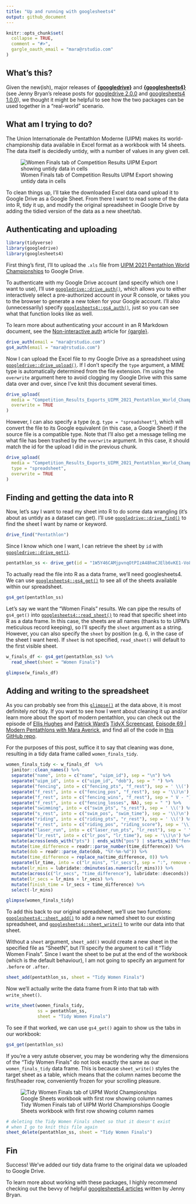```yaml
---
title: "Up and running with googlesheets4"
output: github_document
---
```


```r
knitr::opts_chunk$set(
  collapse = TRUE,
  comment = "#>",
  gargle_oauth_email = "mara@rstudio.com"
)
```

## What's this?

Given the new(ish), major releases of [**{googledrive}**](https://googledrive.tidyverse.org/) and [**{googlesheets4}**](https://googlesheets4.tidyverse.org/) (see Jenny Bryan's release posts for [googledrive 2.0.0](https://www.tidyverse.org/blog/2021/07/googledrive-2-0-0/) and [googlesheets4 1.0.0](https://www.tidyverse.org/blog/2021/07/googlesheets4-1-0-0/)), we thought it might be helpful to see how the two packages can be used together in a "real-world" scenario.

## What am I trying to do?

The Union Internationale de Pentathlon Moderne (UIPM) makes its world-championship data available in Excel format as a workbook with 14 sheets. The data itself is decidedly untidy, with a number of values in any given cell.

![Women Finals tab of Competition Results UIPM Export showing untidy data in cells](https://i.imgur.com/4ciN2ma.png)

To clean things up, I'll take the downloaded Excel data oand upload it to Google Drive as a Google Sheet. From there I want to read some of the data into R, tidy it up, and modify the original spreadsheet in Google Drive by adding the tidied version of the data as a new sheet/tab.

## Authenticating and uploading

```r
library(tidyverse)
library(googledrive)
library(googlesheets4)
```

First thing's first, I'll to upload the `.xls` file from  [UIPM 2021 Pentathlon World Championships](https://www.uipmworld.org/event/uipm-2021-pentathlon-world-championships) to Google Drive.

To authenticate with my Google Drive account (and specify which one I want to use), I'll use [`googledrive::drive_auth()`](https://googledrive.tidyverse.org/reference/drive_auth.html), which allows you to either interactively select a pre-authorized account in your R console, or takes you to the browser to generate a new token for your Google account. I'll also (unnecessarily) specify [`googlesheets4::gs4_auth()`](https://googlesheets4.tidyverse.org/reference/gs4_auth.html), just so you can see what that function looks like as well. 

To learn more about authenticating your account in an R Markdown document, see the [Non-interactive auth](https://gargle.r-lib.org/articles/non-interactive-auth.html#sidebar-2-i-just-want-my-rmd-to-render) article for [{gargle}](https://gargle.r-lib.org/).

```r
drive_auth(email = "mara@rstudio.com")
gs4_auth(email = "mara@rstudio.com")
```

Now I can upload the Excel file to my Google Drive as a spreadsheet using [`googledrive::drive_upload()`](https://googledrive.tidyverse.org/reference/drive_upload.html). If I don't specify the `type` argument, a MIME type is automatically determined from the file extension. I'm using the `overwrite` argument here to avoid clogging my Google Drive with this same data over and over, since I've knit this document several times.

```r
drive_upload(
  media = "Competition_Results_Exports_UIPM_2021_Pentathlon_World_Championships.xls",
  overwrite = TRUE
)
```

However, I can also specify a type (e.g. `type = "spreadsheet"`), which will convert the file to its Google equivalent (in this case, a Google Sheet) if the source file is a compatible type. Note that I'll also get a message telling me what file has been trashed by the `overwrite` argument. In this case, it should match the id for the upload I did in the previous chunk.

```r
drive_upload(
  media = "Competition_Results_Exports_UIPM_2021_Pentathlon_World_Championships.xls",
  type = "spreadsheet",
  overwrite = TRUE
)
```

## Finding and getting the data into R

Now, let's say I want to read my sheet into R to do some data wrangling (it's about as untidy as a dataset can get). I'll use [`googledrive::drive_find()`](https://googledrive.tidyverse.org/reference/drive_find.html) to find the sheet I want by name or keyword.

```r
drive_find("Pentathlon")
```
Since I know which one I want, I can retrieve the sheet by `id` with [`googledrive::drive_get()`](https://googledrive.tidyverse.org/reference/drive_get.html).

```r
pentathlon_ss <- drive_get(id = "1W5Y46CAMjpvnqOtPIzA48hmCJElb6vKE1-Vo8v2jj_4")
```

To actually read the file into R as a data frame, we'll need googlesheets4. We can use [`googlesheets4::gs4_get()`](https://googlesheets4.tidyverse.org/reference/gs4_get.html) to see all of the sheets available within our spreadsheet. 

```r
gs4_get(pentathlon_ss)
```
Let's say we want the "Women Finals" results. We can pipe the results of `gs4_get()` into [`googlesheets4::read_sheet()`](https://googlesheets4.tidyverse.org/reference/range_read.html) to read that specific sheet into R as a data frame. In this case, the sheets are all names (thanks to to UIPM's meticulous record keeping), so I'll specify the `sheet` argument as a string. However, you can also specify the `sheet` by position (e.g. 6, in the case of the sheet I want here). If `sheet` is not specified, `read_sheet()` will default to the first visible sheet.

```r
w_finals_df <- gs4_get(pentathlon_ss) %>%
  read_sheet(sheet = "Women Finals")
```

```r
glimpse(w_finals_df)
```

## Adding and writing to the spreadsheet

As you can probably see from this [`glimpse()`](https://pillar.r-lib.org/reference/glimpse.html) at the data above, it is most definitely _not_ tidy. If you want to see how I went about cleaning it up and/or learn more about the sport of modern pentathlon, you can check out the episode of [Ellis Hughes](https://twitter.com/ellis_hughes)
and [Patrick Ward’s](https://twitter.com/OSPpatrick) [TidyX Screencast](https://www.youtube.com/channel/UCP8l94xtoemCH_GxByvTuFQ),  [Episode 69 | Modern Pentathlons with Mara Averick](https://www.youtube.com/watch?v=1356s1-as4o), and find all of the code in [this GitHub repo](https://github.com/batpigandme/modern-pentathlon).

For the purposes of this post, suffice it to say that cleaning was done, resulting in a tidy data frame called `women_finals_tidy`.

```r
women_finals_tidy <- w_finals_df  %>%
  janitor::clean_names() %>%
  separate("name", into = c("name", "uipm_id"), sep = "\n") %>%
  separate("uipm_id", into = c("uipm_id", "dob"), sep = " ") %>%
  separate("fencing", into = c("fencing_pts", "f_rest"), sep = ' \\(') %>%
  separate("f_rest", into = c("fencing_pos", "f_rest"), sep = '\\)\n') %>%
  separate("f_rest", into = c("fencing_wins", "f_rest"), sep = " V - ") %>%
  separate("f_rest", into = c("fencing_losses", NA), sep = " ") %>%
  separate("swimming", into = c("swim_pts", "s_rest"), sep = ' \\(') %>%
  separate("s_rest", into = c("swim_pos", "swim_time"), sep = '\\)\n') %>%
  separate("riding", into = c("riding_pts", "r_rest"), sep = ' \\(') %>%
  separate("r_rest", into = c("riding_pos", "riding_score"), sep = '\\)\n') %>%
  separate("laser_run", into = c("laser_run_pts", "lr_rest"), sep = ' \\(') %>%
  separate("lr_rest", into = c("lr_pos", "lr_time"), sep = '\\)\n') %>%
  mutate(across(ends_with("pts") | ends_with("pos") | starts_with("fencing") | starts_with("riding"), readr::parse_double)) %>%
  mutate(time_difference = readr::parse_number(time_difference)) %>%
  mutate(dob = readr::parse_date(dob, "%Y-%m-%d")) %>%
  mutate(time_difference = replace_na(time_difference, 0)) %>%
  separate(lr_time, into = c("lr_mins", "lr_secs"), sep = ":", remove = FALSE) %>%
  mutate(lr_mins = lubridate::dminutes(as.numeric(lr_mins))) %>%
  mutate(across(c("lr_secs", "time_difference"), lubridate::dseconds)) %>%
  mutate(lr_secs = lr_mins + lr_secs) %>%
  mutate(finish_time = lr_secs + time_difference) %>%
  select(-lr_mins)
```

```r
glimpse(women_finals_tidy)
```

To add this back to our original spreadsheet, we'll use two functions: [`googlesheets4::sheet_add()`](https://googlesheets4.tidyverse.org/reference/sheet_add.html) to add a new named sheet to our existing spreadsheet, and [`googlesheets4::sheet_write()`](https://googlesheets4.tidyverse.org/reference/sheet_write.html) to write our data into that sheet.

Without a `sheet` argument, `sheet_add()` would create a new sheet in the specified file as "SheetN", but I'll specify the argument to call it "Tidy Women Finals". Since I want the sheet to be put at the end of the workbook (which is the default behaviour), I am not going to specify an argument for `.before` or `.after`.

```r
sheet_add(pentathlon_ss, sheet = "Tidy Women Finals")
```

Now we'll actually write the data frame from R into that tab with `write_sheet()`.

```r
write_sheet(women_finals_tidy, 
            ss = pentathlon_ss, 
            sheet = "Tidy Women Finals")
```

To see if that worked, we can use `gs4_get()` again to show us the tabs in our workbook:

```r
gs4_get(pentathlon_ss)
```

If you're a very astute observer, you may be wondering why the dimensions of the "Tidy Women Finals" do not look exactly the same as our `women_finals_tidy` data frame. This is because `sheet_write()` styles the target sheet as a table, which means that the column names become the first/header row, conveniently frozen for your scrolling pleasure.

![Tidy Women Finals tab of UIPM World Championships Google Sheets workbook with first row showing column names](https://i.imgur.com/0X0Ame2.png)

```r
# deleting the Tidy Women Finals sheet so that it doesn't exist
# when I go to knit this file again
sheet_delete(pentathlon_ss, sheet = "Tidy Women Finals")
```

## Fin

Success! We've added our tidy data frame to the original data we uploaded to Google Drive.

To learn more about working with these packages, I highly recommend checking out the bevvy of helpful [googlesheets4 articles](https://googlesheets4.tidyverse.org/articles/index.html) written by Jenny Bryan.
